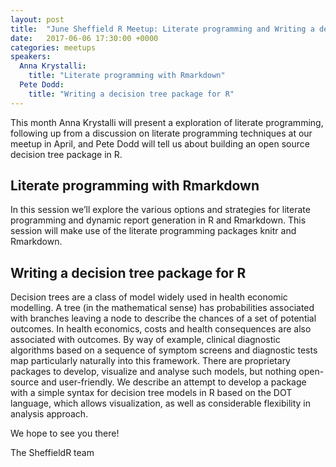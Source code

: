 ```yaml
---
layout: post
title:  "June Sheffield R Meetup: Literate programming and Writing a decision tree package for R"
date:   2017-06-06 17:30:00 +0000
categories: meetups
speakers:
  Anna Krystalli:
    title: "Literate programming with Rmarkdown"
  Pete Dodd:
    title: "Writing a decision tree package for R"
---
```

This month Anna Krystalli will present a exploration of literate programming, following up from a discussion on literate programming techniques at our meetup in April, and Pete Dodd will tell us about building an open source decision tree package in R.

## Literate programming with Rmarkdown

In this session we'll explore the various options and strategies for literate programming and dynamic report generation in R and Rmarkdown. This session will make use of the literate programming packages knitr and Rmarkdown.


## Writing a decision tree package for R

Decision trees are a class of model widely used in health economic modelling. A tree (in the mathematical sense) has probabilities associated with branches leaving a node to describe the chances of a set of potential outcomes. In health economics, costs and health consequences are also associated with outcomes. By way of example, clinical diagnostic algorithms based on a sequence of symptom screens and diagnostic tests map particularly naturally into this framework. There are proprietary packages to develop, visualize and analyse such models, but nothing open-source and user-friendly. We describe an attempt to develop a package with a simple syntax for decision tree models in R based on the DOT language, which allows visualization, as well as considerable flexibility in analysis approach.

We hope to see you there!

The SheffieldR team
